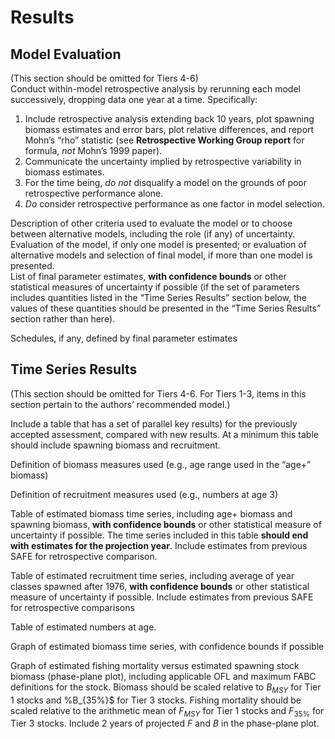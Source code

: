 # Results

## Model Evaluation

(This section should be omitted for Tiers 4-6)  
Conduct within-model retrospective analysis by rerunning each model successively, dropping data one year at a time.
Specifically:

1. Include retrospective analysis extending back 10 years, plot spawning biomass estimates and error bars, plot relative differences, and report Mohn's “rho” statistic (see **Retrospective Working Group report** for formula, *not* Mohn’s 1999 paper).
2. Communicate the uncertainty implied by retrospective variability in biomass estimates.
3. For the time being, *do not* disqualify a model on the grounds of poor retrospective performance alone.
4. *Do* consider retrospective performance as one factor in model selection.

Description of other criteria used to evaluate the model or to choose between alternative models, including the role (if any) of uncertainty.  
Evaluation of the model, if only one model is presented; or evaluation of alternative models and selection of final model, if more than one model is presented.  
List of final parameter estimates, **with confidence bounds** or other statistical measures of uncertainty if possible (if the set of parameters includes quantities listed in the “Time Series Results” section below, the values of these quantities should be presented in the “Time Series Results” section rather than here).

Schedules, if any, defined by final parameter estimates


## Time Series Results

(This section should be omitted for Tiers 4-6. 
For Tiers 1-3, items in this section pertain to the authors’ recommended model.)

Include a table that has a set of parallel key results) for the previously accepted assessment, compared with new results. At a minimum this table should include spawning biomass and recruitment. 

Definition of biomass measures used (e.g., age range used in the “age+” biomass)

Definition of recruitment measures used (e.g., numbers at age 3)

Table of estimated biomass time series, including age+ biomass and spawning biomass, **with confidence bounds** or other statistical measure of uncertainty if possible. 
The time series included in this table **should end with estimates for the projection year**. Include estimates from previous SAFE for retrospective comparison.

Table of estimated recruitment time series, including average of year classes spawned after 1976, **with confidence bounds** or other statistical measure of uncertainty if possible.  Include estimates from previous SAFE for retrospective comparisons

Table of estimated numbers at age. 

Graph of estimated biomass time series, with confidence bounds if possible

Graph of estimated fishing mortality versus estimated spawning stock biomass (phase-plane plot), including applicable OFL and maximum FABC definitions for the stock. 
Biomass should be scaled relative to $B_{MSY}$ for Tier 1 stocks and %B_{35\%}$ for Tier 3 stocks. 
Fishing mortality should be scaled relative to the arithmetic mean of $F_{MSY}$ for Tier 1 stocks and $F_{35\%}$ for Tier 3 stocks. 
Include 2 years of projected *F* and *B* in the phase-plane plot.
